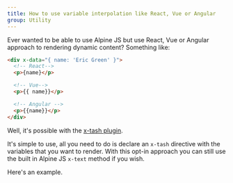 ```yaml
---
title: How to use variable interpolation like React, Vue or Angular
group: Utility
---
```


Ever wanted to be able to use Alpine JS but use React, Vue or Angular approach to rendering dynamic content? Something like:

```html
<div x-data="{ name: 'Eric Green' }">
  <!-- React-->
  <p>{name}</p>

  <!-- Vue-->
  <p>{{ name}}</p>

  <!-- Angular -->
  <p>{{name}}</p>
</div>
```

Well, it's possible with the [x-tash plugin](https://github.com/markmead/alpinejs-tash).

It's simple to use, all you need to do is declare an `x-tash` directive with the variables that you want to render. With this opt-in approach you can still use the built in Alpine JS `x-text` method if you wish.

Here's an example.
